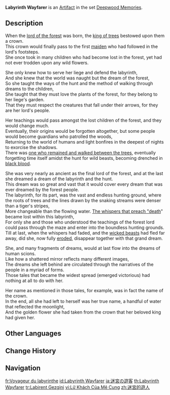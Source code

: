 {{Artifact Infobox
|image = Item Labyrinth Wayfarer.png
|set   = Deepwood Memories
|piece = Flower of Life
}}
{{Description|This lovely gold-plated flower was plucked from the crown of the ruler of the forest.}}
'''Labyrinth Wayfarer''' is an [[Artifact]] in the set [[Deepwood Memories]].

==Description==
When the [[Viaghara|lord of the forest]] was born, the [[Greater Lord Rukkhadevata|king of trees]] bestowed upon them a crown.<br>
This crown would finally pass to the first [[Cinnamon|maiden]] who had followed in the lord's footsteps.<br>
She once took in many children who had become lost in the forest, yet had not ever trodden upon any wild flowers.

She only knew how to serve her liege and defend the labyrinth,<br>
And she knew that the world was naught but the dream of the forest,<br>
So she taught the ways of the hunt and the method of walking through dreams to the children,<br>
She taught that they must love the plants of the forest, for they belong to her liege's garden.<br>
That they must respect the creatures that fall under their arrows, for they are her lord's people.

Her teachings would pass amongst the lost children of the forest, and they would change much.<br>
Eventually, their origins would be forgotten altogether, but some people would become guardians who patrolled the woods,<br>
Returning to the world of humans and light bonfires in the deepest of nights to exorcise the shadows.<br>
There was [[Viridescent|one who remained and walked between the trees]], eventually forgetting time itself amidst the hunt for wild beasts, becoming drenched in [[Abyss|black blood]].

She was very nearly as ancient as the final lord of the forest, and at the last she dreamed a dream of the labyrinth and the hunt.<br>
This dream was so great and vast that it would cover every dream that was ever dreamed by the forest people.<br>
The labyrinth, for its part, was the vast and endless hunting ground, where the roots of trees and the lines drawn by the snaking streams were denser than a tiger's stripes,<br>
More changeable than the flowing water. [[The Withering|The whispers that preach "death]]" became lost within this labyrinth,<br>
For only she and those who understood the teachings of the forest lord could pass through the maze and enter into the boundless hunting grounds.<br>
Till at last, when the whispers had faded, and the [[Riftwolf|wicked beasts]] had fled far away, did she, now fully [[Erosion|eroded]], disappear together with that grand dream.

She, and many fragments of dreams, would at last flow into the dreams of human scions.<br>
Like how a shattered mirror reflects many different images,<br>
The dreams she left behind are circulated through the narratives of the people in a myriad of forms.<br>
Those tales that became the widest spread (emerged victorious) had nothing at all to do with her.

Her name as mentioned in those tales, for example, was in fact the name of the crown.<br>
In the end, all she had left to herself was her true name, a handful of water that reflected the moonlight,<br>
And the golden flower she had taken from the crown that her beloved king had given her.

==Other Languages==
{{Other Languages
|en       = Labyrinth Wayfarer
|zhs      = 迷宫的游人
|zhs_rm   = Mígōng de Yóurén
|zht      = 迷宮的遊人
|zht_rm   = Mígōng de Yóurén
|zh_tl    = 
|ja       = 迷宮の遊客
|ja_rm    = Meikyuu no Yuukake
|ja_tl    = Sightseer of the Labyrinth
|ko       = 미궁의 유객
|ko_rm    = Migung-ui Yugaek
|ko_tl    = Tourist of Labyrinth
|es       = Visitante del Laberinto
|es_tl    = Labyrinth Visitor
|fr       = Voyageur du labyrinthe
|fr_tl    = Traveler of the Labyrinth
|ru       = Странник лабиринта
|ru_tl    = Wanderer of the Labyrinth
|th       = Labyrinth Wayfarer
|vi       = Lữ Khách Của Mê Cung
|vi_tl    = Traveler of the Labyrinth
|de       = Besucher des Labyrinths
|de_tl    = Visitor of the Labyrinth
|id       = Labyrinth Wayfarer
|pt       = Visitante do Labirinto
|pt_tl    = Labyrinth Visitor
|tr       = Labirent Gezgini
|tr_tl    = Labyrinth Visitor
|it       = Viandante del labirinto
|it_tl    = Wanderer of the Labyrinth
}}

==Change History==
{{Change History|3.0}}

==Navigation==
{{Artifact Set Navbox|Deepwood Memories}}

[[fr:Voyageur du labyrinthe]]
[[id:Labyrinth Wayfarer]]
[[ja:迷宮の遊客]]
[[th:Labyrinth Wayfarer]]
[[tr:Labirent Gezgini]]
[[vi:Lữ Khách Của Mê Cung]]
[[zh:迷宮的遊人]]